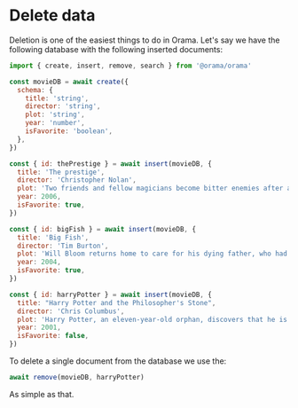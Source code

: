 
# Delete data

Deletion is one of the easiest things to do in Orama. Let's say we have the
following database with the following inserted documents:

```javascript
import { create, insert, remove, search } from '@orama/orama'

const movieDB = await create({
  schema: {
    title: 'string',
    director: 'string',
    plot: 'string',
    year: 'number',
    isFavorite: 'boolean',
  },
})

const { id: thePrestige } = await insert(movieDB, {
  title: 'The prestige',
  director: 'Christopher Nolan',
  plot: 'Two friends and fellow magicians become bitter enemies after a sudden tragedy. As they devote themselves to this rivalry, they make sacrifices that bring them fame but with terrible consequences.',
  year: 2006,
  isFavorite: true,
})

const { id: bigFish } = await insert(movieDB, {
  title: 'Big Fish',
  director: 'Tim Burton',
  plot: 'Will Bloom returns home to care for his dying father, who had a penchant for telling unbelievable stories. After he passes away, Will tries to find out if his tales were really true.',
  year: 2004,
  isFavorite: true,
})

const { id: harryPotter } = await insert(movieDB, {
  title: "Harry Potter and the Philosopher's Stone",
  director: 'Chris Columbus',
  plot: 'Harry Potter, an eleven-year-old orphan, discovers that he is a wizard and is invited to study at Hogwarts. Even as he escapes a dreary life and enters a world of magic, he finds trouble awaiting him.',
  year: 2001,
  isFavorite: false,
})
```

To delete a single document from the database we use the:

```javascript
await remove(movieDB, harryPotter)
```

As simple as that.

